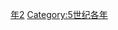 {{Catnav|頁面分類|历史|歷史時代|年|5世纪各年}}

{{catmore}}

[[Category:440年代|年2]]
[[Category:5世纪各年|Category:5世纪各年]]